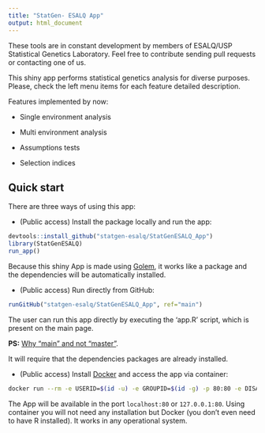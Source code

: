 ```yaml
---
title: "StatGen- ESALQ App"
output: html_document
---
```


These tools are in constant development by members of ESALQ/USP Statistical Genetics Laboratory. Feel free to contribute sending pull requests or contacting one of us.

This shiny app performs statistical genetics analysis for diverse purposes. Please, check the left menu items for each feature detailed description.

Features implemented by now:

* Single environment analysis

* Multi environment analysis

* Assumptions tests

* Selection indices

## Quick start

There are three ways of using this app:

* (Public access) Install the package locally and run the app:

```r
devtools::install_github("statgen-esalq/StatGenESALQ_App")
library(StatGenESALQ)
run_app()
```

Because this shiny App is made using [Golem](https://golemverse.org/), it works like a package and the dependencies will be automatically installed. 

* (Public access) Run directly from GitHub:

```r
runGitHub("statgen-esalq/StatGenESALQ_App", ref="main")
```

The user can run this app directly by executing the 'app.R' script, which is present on the main page.

**PS:** [Why "main" and not "master"](https://www.zdnet.com/article/github-to-replace-master-with-main-starting-next-month/#:~:text=GitHub%20repositories%20are%20where%20users,of%20a%20source%20code%20repository.&text=1%2C%202020%2C%20any%20new%20repositories,master%2C%22%20the%20company%20said.).

It will require that the dependencies packages are already installed.

* (Public access) Install [Docker](https://www.docker.com/get-started) and access the app via container:

```bash
docker run --rm -e USERID=$(id -u) -e GROUPID=$(id -g) -p 80:80 -e DISABLE_AUTH=true cristaniguti/statgenapp
```

The App will be available in the port `localhost:80` or `127.0.0.1:80`. Using container you will not need any installation but Docker (you don't even need to have R installed). It works in any operational system.



